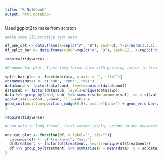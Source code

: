```yaml
---
title: "R Notebook"
output: html_notebook
---
```





Used ggplot2 to make from scratch


```r
#make some illustrative test data

df_one_cat <- data.frame(X=rep(c("A", "B"), each=3), Y=c(rnorm(3,3,1), rnorm(3,8,1)))
df_split_bar <- data.frame(GROUP=rep(c("A", "B"), each=12), X=rep(c("x1", "x2", "x3"), each=4, times=2), DATA=c(rpois(24, 8)))
```




```r
require(tidyverse)

#Grouped bar plot. Input long format data with grouping factor in first column, x-axis factor in second column and values in third column

split_bar_plot <- function(data, y_axis = "", tit=""){
colnames(data) <- c("sub", "cond", "val")
data$cond <- factor(data$cond, levels=unique(data$cond))
data$sub <- factor(data$sub, levels=unique(data$sub))
data %>% group_by(cond, sub) %>% summarise(mean=mean(val), sd = sd(val)) %>% 
ggplot(aes(x=cond, y=mean, fill=sub)) + 
geom_col(position=position_dodge(0.9), color="black") + geom_errorbar(aes(ymin=mean-sd, ymax=mean+sd), size=.2, width=.2, position=position_dodge(0.9)) + geom_point(data=data, aes(x=cond, y=val, group=sub),position=position_dodge(0.9)) + theme_classic()  + labs(y=y_axis, x = "", fill="Condition", title=tit) + theme_classic() + theme(title=element_text(size=22),axis.title.y = element_text(size=20), axis.text.x = element_text(size=20, angle=45, hjust=1), axis.text.y = element_text(size=15)) + scale_fill_manual(values=c("#7F7F7F", "#C0504E"))
}
```





```r
require(tidyverse)

#Load data in long format, first column labels, second column measures

one_cat_plot <- function(df, y_label="", tit=""){
  colnames(df) <- c("treatment", "data")
  df$treatment <- factor(df$treatment, levels=unique(df$treatment))
  df %>% group_by(treatment) %>% summarise(x = mean(data), y = sd(data)) %>% ggplot(aes(x=treatment, y=x)) + geom_col(position=position_dodge(0.9), color="black", fill="grey") + geom_point(data=df, aes(x=treatment, y=data)) + labs(title=tit, y=y_label, x="") + theme(text=element_text(size=40, family="Arial")) + theme_classic() + theme(title=element_text(size=22),axis.title.y = element_text(size=20), axis.text.x = element_text(size=20, angle=45, hjust=1), axis.text.y = element_text(size=15)) + geom_errorbar(aes(ymin=x-y, ymax=x+y), size=.2, width=.2)
}
```

